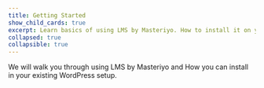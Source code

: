 ```yaml
---
title: Getting Started
show_child_cards: true
excerpt: Learn basics of using LMS by Masteriyo. How to install it on your WordPress setup.
collapsed: true
collapsible: true
---
```


We will walk you through using LMS by Masteriyo and How you can install in your existing WordPress setup.
